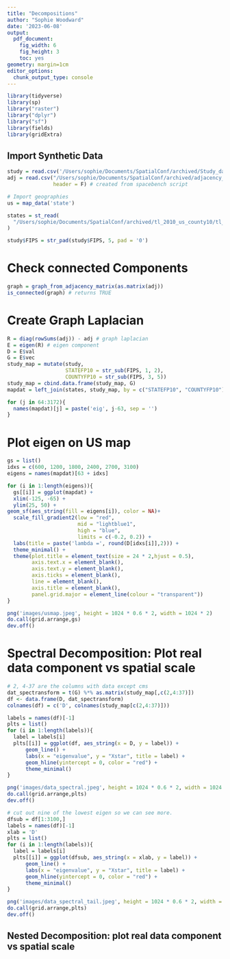 ```yaml
---
title: "Decompositions"
author: "Sophie Woodward"
date: '2023-06-08'
output:
  pdf_document:
    fig_width: 6
    fig_height: 3
    toc: yes
geometry: margin=1cm
editor_options: 
  chunk_output_type: console
---
```


```r
library(tidyverse)
library(sp)
library("raster")
library("dplyr")
library("sf")
library(fields)
library(gridExtra)
```

## Import Synthetic Data
```r
study = read.csv('/Users/sophie/Documents/SpatialConf/archived/Study_dataset_2010.csv')
adj = read.csv("/Users/sophie/Documents/SpatialConf/archived/adjacency_matrix.csv",
               header = F) # created from spacebench script

# Import geographies
us = map_data('state')

states = st_read(
  "/Users/sophie/Documents/SpatialConf/archived/tl_2010_us_county10/tl_2010_us_county10.shp"
)

study$FIPS = str_pad(study$FIPS, 5, pad = '0')
```

# Check connected Components
```r
graph = graph_from_adjacency_matrix(as.matrix(adj))
is_connected(graph) # returns TRUE
```

# Create Graph Laplacian
```r
R = diag(rowSums(adj)) - adj # graph laplacian 
E = eigen(R) # eigen component
D = E$val
G = E$vec
study_map = mutate(study, 
                   STATEFP10 = str_sub(FIPS, 1, 2),
                   COUNTYFP10 = str_sub(FIPS, 3, 5))
study_map = cbind.data.frame(study_map, G)
mapdat = left_join(states, study_map, by = c("STATEFP10", "COUNTYFP10"))

for (j in 64:3172){
  names(mapdat)[j] = paste('eig', j-63, sep = '')
}

```

# Plot eigen on US map
```r
gs = list()
idxs = c(600, 1200, 1800, 2400, 2700, 3100)
eigens = names(mapdat)[63 + idxs]

for (i in 1:length(eigens)){
  gs[[i]] = ggplot(mapdat) +
  xlim(-125, -65) + 
  ylim(25, 50) +
geom_sf(aes_string(fill = eigens[i]), color = NA)+
  scale_fill_gradient2(low = "red", 
                       mid = "lightblue1",
                       high = "blue", 
                       limits = c(-0.2, 0.2)) +
  labs(title = paste('lambda =', round(D[idxs[i]],2))) + 
  theme_minimal() +
  theme(plot.title = element_text(size = 24 * 2,hjust = 0.5),
        axis.text.x = element_blank(),
        axis.text.y = element_blank(),
        axis.ticks = element_blank(),
        line = element_blank(),
        axis.title = element_blank(),
        panel.grid.major = element_line(colour = "transparent"))
}

png('images/usmap.jpeg', height = 1024 * 0.6 * 2, width = 1024 * 2)
do.call(grid.arrange,gs)
dev.off()
```


# Spectral Decomposition: Plot real data component vs spatial scale
```r
# 2, 4-37 are the columns with data except cms
dat_spectransform = t(G) %*% as.matrix(study_map[,c(2,4:37)])
df <- data.frame(D, dat_spectransform)
colnames(df) = c('D', colnames(study_map[c(2,4:37)]))

labels = names(df)[-1]
plts = list()
for (i in 1:length(labels)){
  label = labels[i]
  plts[[i]] = ggplot(df, aes_string(x = D, y = label)) + 
      geom_line() +
      labs(x = "eigenvalue", y = "Xstar", title = label) +
      geom_hline(yintercept = 0, color = "red") +
      theme_minimal()
}

png('images/data_spectral.jpeg', height = 1024 * 0.6 * 2, width = 1024 * 2)
do.call(grid.arrange,plts)
dev.off()

# cut out nine of the lowest eigen so we can see more.
dfsub = df[1:3100,]
labels = names(df)[-1]
xlab = 'D'
plts = list()
for (i in 1:length(labels)){
  label = labels[i]
  plts[[i]] = ggplot(dfsub, aes_string(x = xlab, y = label)) + 
      geom_line() +
      labs(x = "eigenvalue", y = "Xstar", title = label) +
      geom_hline(yintercept = 0, color = "red") +
      theme_minimal()
}

png('images/data_spectral_tail.jpeg', height = 1024 * 0.6 * 2, width = 1024 * 2)
do.call(grid.arrange,plts)
dev.off()
```

## Nested Decomposition: plot real data component vs spatial scale







